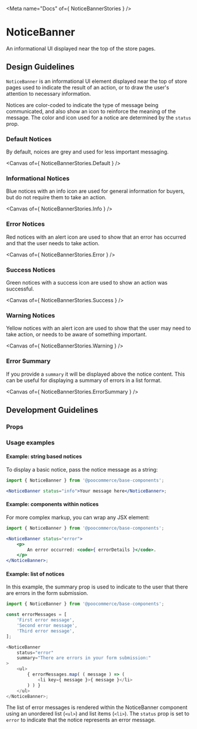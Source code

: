 

<Meta name="Docs" of={ NoticeBannerStories } />

# NoticeBanner

An informational UI displayed near the top of the store pages.

<Primary />

## Design Guidelines

`NoticeBanner` is an informational UI element displayed near the top of store pages used to indicate the result of an action, or to draw the user's attention to necessary information.

Notices are color-coded to indicate the type of message being communicated, and also show an icon to reinforce the meaning of the message. The color and icon used for a notice are determined by the `status` prop.

### Default Notices

By default, noices are grey and used for less important messaging.

<Canvas of={ NoticeBannerStories.Default } />

### Informational Notices

Blue notices with an info icon are used for general information for buyers, but do not require them to take an action.

<Canvas of={ NoticeBannerStories.Info } />

### Error Notices

Red notices with an alert icon are used to show that an error has occurred and that the user needs to take action.

<Canvas of={ NoticeBannerStories.Error } />

### Success Notices

Green notices with a success icon are used to show an action was successful.

<Canvas of={ NoticeBannerStories.Success } />

### Warning Notices

Yellow notices with an alert icon are used to show that the user may need to take action, or needs to be aware of something important.

<Canvas of={ NoticeBannerStories.Warning } />

### Error Summary

If you provide a `summary` it will be displayed above the notice content. This can be useful for displaying a summary of errors in a list format.

<Canvas of={ NoticeBannerStories.ErrorSummary } />

## Development Guidelines

### Props

<ArgTypes />

### Usage examples

#### Example: string based notices

To display a basic notice, pass the notice message as a string:

```jsx
import { NoticeBanner } from '@poocommerce/base-components';

<NoticeBanner status="info">Your message here</NoticeBanner>;
```

#### Example: components within notices

For more complex markup, you can wrap any JSX element:

```jsx
import { NoticeBanner } from '@poocommerce/base-components';

<NoticeBanner status="error">
	<p>
		An error occurred: <code>{ errorDetails }</code>.
	</p>
</NoticeBanner>;
```

#### Example: list of notices

In this example, the summary prop is used to indicate to the user that there are errors in the form submission.

```typescript
import { NoticeBanner } from '@poocommerce/base-components';

const errorMessages = [
	'First error message',
	'Second error message',
	'Third error message',
];

<NoticeBanner
	status="error"
	summary="There are errors in your form submission:"
>
	<ul>
		{ errorMessages.map( ( message ) => (
			<li key={ message }>{ message }</li>
		) ) }
	</ul>
</NoticeBanner>;
```

The list of error messages is rendered within the NoticeBanner component using an unordered list (`<ul>`) and list items (`<li>`). The `status` prop is set to `error` to indicate that the notice represents an error message.
